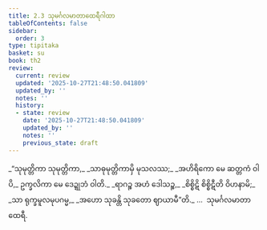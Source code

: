 ```yaml
---
title: 2.3 သုမင်္ဂလမာတာထေရီဂါထာ
tableOfContents: false
sidebar:
  order: 3
type: tipitaka
basket: su
book: th2
review:
  current: review
  updated: '2025-10-27T21:48:50.041809'
  updated_by: ''
  notes: ''
  history:
  - state: review
    date: '2025-10-27T21:48:50.041809'
    updated_by: ''
    notes: ''
    previous_state: draft
---
```



<ReviewStatus review={frontmatter.review} showDetails={true} />

<HypothesisAnnotation frontmatter={frontmatter} />

<DynamicBreadcrumb />

<Division number="23" book="th2" e="ch" v="19" p="381">

<Paragraph number="45" type="verses" book="th2">
_“သုမုတ္တိကာ သုမုတ္တိကာ,_  
_သာဓုမုတ္တိကာမှိ မုသလဿ;_  
_အဟိရိကော မေ ဆတ္တကံ ဝါပိ,_  
ဥက္ခလိကာ မေ ဒေဍ္ဍုဘံ ဝါတိ._  

</Paragraph>

</Division>
<Division number="24" book="th2" e="ch" v="19" p="381">

<Paragraph number="46" type="verses" book="th2">
_ရာဂဉ္စ အဟံ ဒေါသဉ္စ,_  
_စိစ္စိဋိ စိစ္စိဋီတိ ဝိဟနာမိ;_  
_သာ ရုက္ခမူလမုပဂမ္မ,_  
_အဟော သုခန္တိ သုခတော ဈာယာမီ”တိ._  


</Paragraph>
</Division>

<Paragraph number="47" type="center" book="th2">
…  သုမင်္ဂလမာတာ ထေရီ.
</Paragraph>